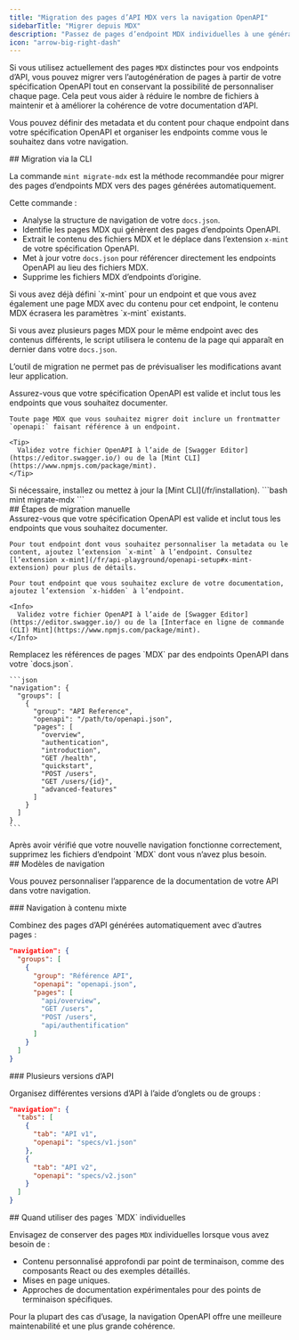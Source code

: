 ```yaml
---
title: "Migration des pages d’API MDX vers la navigation OpenAPI"
sidebarTitle: "Migrer depuis MDX"
description: "Passez de pages d’endpoint MDX individuelles à une génération OpenAPI automatisée avec une navigation flexible"
icon: "arrow-big-right-dash"
---
```


Si vous utilisez actuellement des pages `MDX` distinctes pour vos endpoints d’API, vous pouvez migrer vers l’autogénération de pages à partir de votre spécification OpenAPI tout en conservant la possibilité de personnaliser chaque page. Cela peut vous aider à réduire le nombre de fichiers à maintenir et à améliorer la cohérence de votre documentation d’API.

Vous pouvez définir des metadata et du content pour chaque endpoint dans votre spécification OpenAPI et organiser les endpoints comme vous le souhaitez dans votre navigation.

<div id="cli-migration">
  ## Migration via la CLI
</div>

La commande `mint migrate-mdx` est la méthode recommandée pour migrer des pages d’endpoints MDX vers des pages générées automatiquement.

Cette commande :

* Analyse la structure de navigation de votre `docs.json`.
* Identifie les pages MDX qui génèrent des pages d’endpoints OpenAPI.
* Extrait le contenu des fichiers MDX et le déplace dans l’extension `x-mint` de votre spécification OpenAPI.
* Met à jour votre `docs.json` pour référencer directement les endpoints OpenAPI au lieu des fichiers MDX.
* Supprime les fichiers MDX d’endpoints d’origine.

<Info>
  Si vous avez déjà défini `x-mint` pour un endpoint et que vous avez également une page MDX avec du contenu pour cet endpoint, le contenu MDX écrasera les paramètres `x-mint` existants.

  Si vous avez plusieurs pages MDX pour le même endpoint avec des contenus différents, le script utilisera le contenu de la page qui apparaît en dernier dans votre `docs.json`.

  L’outil de migration ne permet pas de prévisualiser les modifications avant leur application.
</Info>

<Steps>
  <Step title="Préparez votre spécification OpenAPI.">
    Assurez-vous que votre spécification OpenAPI est valide et inclut tous les endpoints que vous souhaitez documenter.

    Toute page MDX que vous souhaitez migrer doit inclure un frontmatter `openapi:` faisant référence à un endpoint.

    <Tip>
      Validez votre fichier OpenAPI à l’aide de [Swagger Editor](https://editor.swagger.io/) ou de la [Mint CLI](https://www.npmjs.com/package/mint).
    </Tip>
  </Step>

  <Step title="Installez la Mint CLI">
    Si nécessaire, installez ou mettez à jour la [Mint CLI](/fr/installation).
  </Step>

  <Step title="Exécutez la commande de migration.">
    ```bash
    mint migrate-mdx
    ```
  </Step>
</Steps>

<div id="manual-migration-steps">
  ## Étapes de migration manuelle
</div>

<Steps>
  <Step title="Préparez votre spécification OpenAPI.">
    Assurez-vous que votre spécification OpenAPI est valide et inclut tous les endpoints que vous souhaitez documenter.

    Pour tout endpoint dont vous souhaitez personnaliser la metadata ou le content, ajoutez l’extension `x-mint` à l’endpoint. Consultez [l’extension x-mint](/fr/api-playground/openapi-setup#x-mint-extension) pour plus de détails.

    Pour tout endpoint que vous souhaitez exclure de votre documentation, ajoutez l’extension `x-hidden` à l’endpoint.

    <Info>
      Validez votre fichier OpenAPI à l’aide de [Swagger Editor](https://editor.swagger.io/) ou de la [Interface en ligne de commande (CLI) Mint](https://www.npmjs.com/package/mint).
    </Info>
  </Step>

  <Step title="Mettez à jour votre structure de navigation.">
    Remplacez les références de pages `MDX` par des endpoints OpenAPI dans votre `docs.json`.

    ```json
    "navigation": {
      "groups": [
        {
          "group": "API Reference",
          "openapi": "/path/to/openapi.json",
          "pages": [
            "overview",
            "authentication",
            "introduction",
            "GET /health",
            "quickstart", 
            "POST /users",
            "GET /users/{id}",
            "advanced-features"
          ]
        }
      ]
    }
    ```
  </Step>

  <Step title="Supprimez les anciens fichiers MDX.">
    Après avoir vérifié que votre nouvelle navigation fonctionne correctement, supprimez les fichiers d’endpoint `MDX` dont vous n’avez plus besoin.
  </Step>
</Steps>

<div id="navigation-patterns">
  ## Modèles de navigation
</div>

Vous pouvez personnaliser l’apparence de la documentation de votre API dans votre navigation.

<div id="mixed-content-navigation">
  ### Navigation à contenu mixte
</div>

Combinez des pages d’API générées automatiquement avec d’autres pages :

```json
"navigation": {
  "groups": [
    {
      "group": "Référence API",
      "openapi": "openapi.json",
      "pages": [
        "api/overview",
        "GET /users",
        "POST /users", 
        "api/authentification"
      ]
    }
  ]
}
```

<div id="multiple-api-versions">
  ### Plusieurs versions d’API
</div>

Organisez différentes versions d’API à l’aide d’onglets ou de groups :

```json
"navigation": {
  "tabs": [
    {
      "tab": "API v1",
      "openapi": "specs/v1.json"
    },
    {
      "tab": "API v2", 
      "openapi": "specs/v2.json"
    }
  ]
}
```

<div id="when-to-use-individual-mdx-pages">
  ## Quand utiliser des pages `MDX` individuelles
</div>

Envisagez de conserver des pages `MDX` individuelles lorsque vous avez besoin de :

* Contenu personnalisé approfondi par point de terminaison, comme des composants React ou des exemples détaillés.
* Mises en page uniques.
* Approches de documentation expérimentales pour des points de terminaison spécifiques.

Pour la plupart des cas d’usage, la navigation OpenAPI offre une meilleure maintenabilité et une plus grande cohérence.
